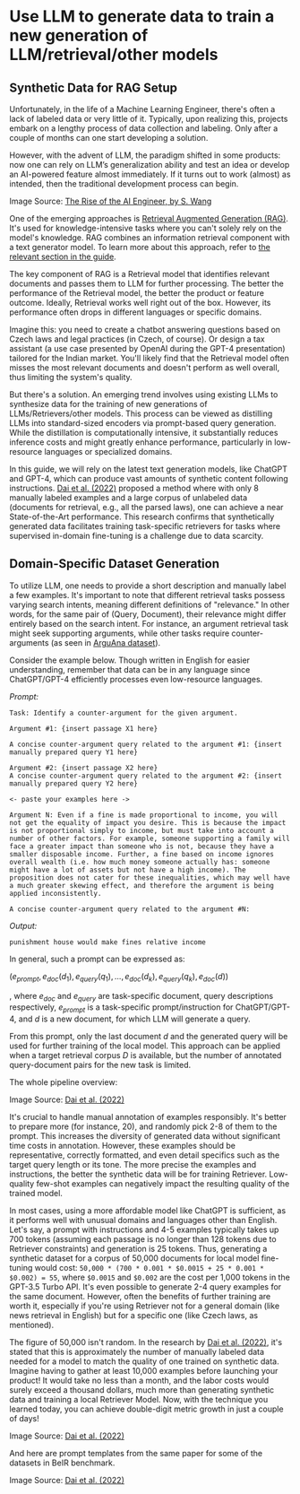 # Use LLM to generate data to train a new generation of LLM/retrieval/other models




## Synthetic Data for RAG Setup
Unfortunately, in the life of a Machine Learning Engineer, there's often a lack of labeled data or very little of it. Typically, upon realizing this, projects embark on a lengthy process of data collection and labeling. Only after a couple of months can one start developing a solution.

However, with the advent of LLM, the paradigm shifted in some products: now one can rely on LLM’s generalization ability and test an idea or develop an AI-powered feature almost immediately. If it turns out to work (almost) as intended, then the traditional development process can begin.

<Screenshot src={IMG1} alt="Paradigm shift in AI-powered products." />

Image Source: [The Rise of the AI Engineer, by S. Wang](https://www.latent.space/p/ai-engineer)

One of the emerging approaches is [Retrieval Augmented Generation (RAG)](/techniques/rag). It's used for knowledge-intensive tasks where you can't solely rely on the model's knowledge. RAG combines an information retrieval component with a text generator model. To learn more about this approach, refer to [the relevant section in the guide](/techniques/rag).

The key component of RAG is a Retrieval model that identifies relevant documents and passes them to LLM for further processing. The better the performance of the Retrieval model, the better the product or feature outcome. Ideally, Retrieval works well right out of the box. However, its performance often drops in different languages or specific domains.

Imagine this: you need to create a chatbot answering questions based on Czech laws and legal practices (in Czech, of course). Or design a tax assistant (a use case presented by OpenAI during the GPT-4 presentation) tailored for the Indian market. You'll likely find that the Retrieval model often misses the most relevant documents and doesn't perform as well overall, thus limiting the system's quality.

But there's a solution. An emerging trend involves using existing LLMs to synthesize data for the training of new generations of LLMs/Retrievers/other models. This process can be viewed as distilling LLMs into standard-sized encoders via prompt-based query generation. While the distillation is computationally intensive, it substantially reduces inference costs and might greatly enhance performance, particularly in low-resource languages or specialized domains.

In this guide, we will rely on the latest text generation models, like ChatGPT and GPT-4, which can produce vast amounts of synthetic content following instructions. [Dai et al. (2022)](https://arxiv.org/abs/2209.11755) proposed a method where with only 8 manually labeled examples and a large corpus of unlabeled data (documents for retrieval, e.g., all the parsed laws), one can achieve a near State-of-the-Art performance. This research confirms that synthetically generated data facilitates training task-specific retrievers for tasks where supervised in-domain fine-tuning is a challenge due to data scarcity.

## Domain-Specific Dataset Generation
To utilize LLM, one needs to provide a short description and manually label a few examples. It's important to note that different retrieval tasks possess varying search intents, meaning different definitions of "relevance." In other words, for the same pair of (Query, Document), their relevance might differ entirely based on the search intent. For instance, an argument retrieval task might seek supporting arguments, while other tasks require counter-arguments (as seen in [ArguAna dataset](https://aclanthology.org/P18-1023/)).

Consider the example below. Though written in English for easier understanding, remember that data can be in any language since ChatGPT/GPT-4 efficiently processes even low-resource languages.

*Prompt:*
```
Task: Identify a counter-argument for the given argument.

Argument #1: {insert passage X1 here}

A concise counter-argument query related to the argument #1: {insert manually prepared query Y1 here}

Argument #2: {insert passage X2 here}
A concise counter-argument query related to the argument #2: {insert manually prepared query Y2 here}

<- paste your examples here ->

Argument N: Even if a fine is made proportional to income, you will not get the equality of impact you desire. This is because the impact is not proportional simply to income, but must take into account a number of other factors. For example, someone supporting a family will face a greater impact than someone who is not, because they have a smaller disposable income. Further, a fine based on income ignores overall wealth (i.e. how much money someone actually has: someone might have a lot of assets but not have a high income). The proposition does not cater for these inequalities, which may well have a much greater skewing effect, and therefore the argument is being applied inconsistently.

A concise counter-argument query related to the argument #N:
```

*Output:*
```
punishment house would make fines relative income
```

In general, such a prompt can be expressed as:

$(e_{prompt}, e_{doc}(d_{1}), e_{query}(q_1), . . . , e_{doc}(d_k), e_{query}(q_k), e_{doc}(d))$

, where $e_{doc}$ and $e_{query}$ are task-specific document, query descriptions respectively, $e_{prompt}$ is a task-specific prompt/instruction for ChatGPT/GPT-4, and $d$ is a new document, for which LLM will generate a query.

From this prompt, only the last document $d$ and the generated query will be used for further training of the local model. This approach can be applied when a target retrieval corpus $D$ is available, but the number of annotated query-document pairs for the new task is limited.

The whole pipeline overview: 

<Screenshot src={IMG2} alt="PROMPTGATOR Dataset Generation & Training Overview." />

Image Source: [Dai et al. (2022)](https://arxiv.org/abs/2209.11755)

It's crucial to handle manual annotation of examples responsibly. It's better to prepare more (for instance, 20), and randomly pick 2-8 of them to the prompt. This increases the diversity of generated data without significant time costs in annotation. However, these examples should be representative, correctly formatted, and even detail specifics such as the target query length or its tone. The more precise the examples and instructions, the better the synthetic data will be for training Retriever. Low-quality few-shot examples can negatively impact the resulting quality of the trained model.

In most cases, using a more affordable model like ChatGPT is sufficient, as it performs well with unusual domains and languages other than English. Let's say, a prompt with instructions and 4-5 examples typically takes up 700 tokens (assuming each passage is no longer than 128 tokens due to Retriever constraints) and generation is 25 tokens. Thus, generating a synthetic dataset for a corpus of 50,000 documents for local model fine-tuning would cost: `50,000 * (700 * 0.001 * $0.0015 + 25 * 0.001 * $0.002) = 55`, where `$0.0015` and `$0.002` are the cost per 1,000 tokens in the GPT-3.5 Turbo API. It's even possible to generate 2-4 query examples for the same document. However, often the benefits of further training are worth it, especially if you're using Retriever not for a general domain (like news retrieval in English) but for a specific one (like Czech laws, as mentioned).

The figure of 50,000 isn't random. In the research by [Dai et al. (2022)](https://arxiv.org/abs/2209.11755), it's stated that this is approximately the number of manually labeled data needed for a model to match the quality of one trained on synthetic data. Imagine having to gather at least 10,000 examples before launching your product! It would take no less than a month, and the labor costs would surely exceed a thousand dollars, much more than generating synthetic data and training a local Retriever Model. Now, with the technique you learned today, you can achieve double-digit metric growth in just a couple of days!

<Screenshot src={IMG3} alt="Synthetic Dataset VS Manually Labeled Dataset" />

Image Source: [Dai et al. (2022)](https://arxiv.org/abs/2209.11755)

And here are prompt templates from the same paper for some of the datasets in BeIR benchmark.

<Screenshot src={IMG4} alt="Prompt Templates from PROMPTGATOR paper." />

Image Source: [Dai et al. (2022)](https://arxiv.org/abs/2209.11755)
